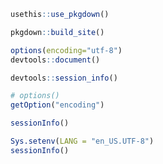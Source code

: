 ``` r
usethis::use_pkgdown()
```


``` r
pkgdown::build_site()
```

``` r
options(encoding="utf-8")
devtools::document()
```

``` r
devtools::session_info() 
```

``` r
# options()
getOption("encoding") 
```

``` r
sessionInfo() 
```

``` r
Sys.setenv(LANG = "en_US.UTF-8") 
sessionInfo() 
```


